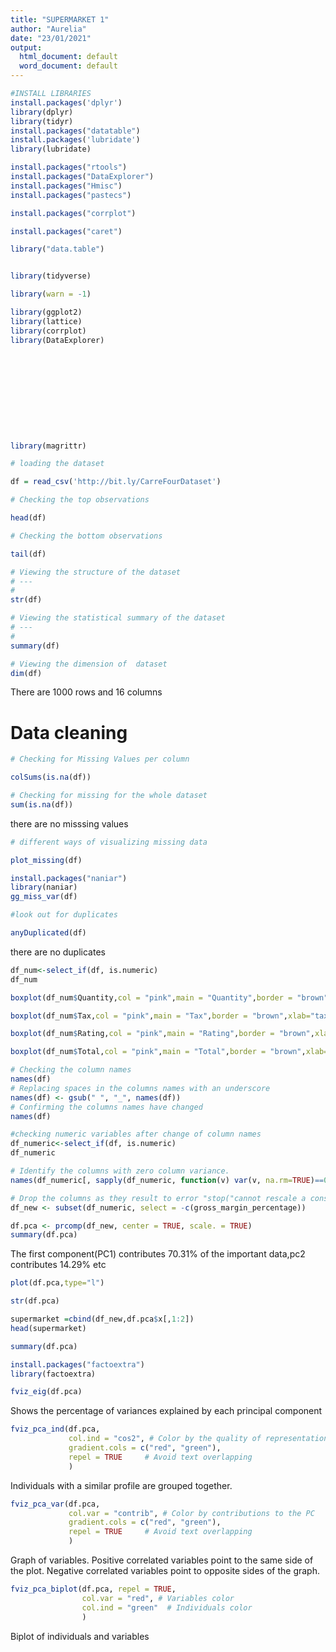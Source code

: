 ```yaml
---
title: "SUPERMARKET 1"
author: "Aurelia"
date: "23/01/2021"
output:
  html_document: default
  word_document: default
---
```


```r
#INSTALL LIBRARIES
install.packages('dplyr')
library(dplyr)
library(tidyr)
install.packages("datatable")
install.packages('lubridate')
library(lubridate)

install.packages("rtools")
install.packages("DataExplorer") 
install.packages("Hmisc") 
install.packages("pastecs")

install.packages("corrplot") 

install.packages("caret")
```


```r
library("data.table") 


library(tidyverse) 

library(warn = -1) 

library(ggplot2) 
library(lattice)
library(corrplot) 
library(DataExplorer) 











library(magrittr) 
```
```r
# loading the dataset

df = read_csv('http://bit.ly/CarreFourDataset')
```

```r
# Checking the top observations

head(df)
```

```r
# Checking the bottom observations

tail(df)
```

```r
# Viewing the structure of the dataset
# ---
#
str(df)
```
```r
# Viewing the statistical summary of the dataset
# ---
# 
summary(df)
```

```r
# Viewing the dimension of  dataset
dim(df)
```
There are 1000 rows and 16 columns

# Data cleaning

```r
# Checking for Missing Values per column

colSums(is.na(df))
```
```r
# Checking for missing for the whole dataset
sum(is.na(df))
```
there are no misssing values

```r
# different ways of visualizing missing data

plot_missing(df)
```
```r
install.packages("naniar")
library(naniar)
gg_miss_var(df)
```

```r
#look out for duplicates

anyDuplicated(df)
```
there are no duplicates
```r
df_num<-select_if(df, is.numeric)
df_num
```

```r
boxplot(df_num$Quantity,col = "pink",main = "Quantity",border = "brown",xlab="quanutity",horizontal = T)
```
```r
boxplot(df_num$Tax,col = "pink",main = "Tax",border = "brown",xlab="tax",horizontal = T)
```
```r
boxplot(df_num$Rating,col = "pink",main = "Rating",border = "brown",xlab="Rating",horizontal = T)
```
```r
boxplot(df_num$Total,col = "pink",main = "Total",border = "brown",xlab="Total",horizontal = T)
```
```r
# Checking the column names
names(df)
# Replacing spaces in the columns names with an underscore
names(df) <- gsub(" ", "_", names(df))
# Confirming the columns names have changed
names(df)
```


```r
#checking numeric variables after change of column names
df_numeric<-select_if(df, is.numeric)
df_numeric
```


```r
# Identify the columns with zero column variance.
names(df_numeric[, sapply(df_numeric, function(v) var(v, na.rm=TRUE)==0)])
```

```r
# Drop the columns as they result to error "stop("cannot rescale a constant/zero column to unit variance")" 
df_new <- subset(df_numeric, select = -c(gross_margin_percentage))
```



```r
df.pca <- prcomp(df_new, center = TRUE, scale. = TRUE)
summary(df.pca)
```

The first component(PC1) contributes 70.31% of the important data,pc2 contributes 14.29% etc

```r
plot(df.pca,type="l")
```

```r
str(df.pca)
```





```r
supermarket =cbind(df_new,df.pca$x[,1:2])
head(supermarket)
```



```r
summary(df.pca)
```
```r
install.packages("factoextra")
library(factoextra)
```
```r
fviz_eig(df.pca)
```


Shows the percentage of variances explained by each principal component


```r
fviz_pca_ind(df.pca,
             col.ind = "cos2", # Color by the quality of representation
             gradient.cols = c("red", "green"),
             repel = TRUE     # Avoid text overlapping
             )
```

Individuals with a similar profile are grouped together.


```r
fviz_pca_var(df.pca,
             col.var = "contrib", # Color by contributions to the PC
             gradient.cols = c("red", "green"),
             repel = TRUE     # Avoid text overlapping
             )
```
Graph of variables. Positive correlated variables point to the same side of the plot. Negative correlated variables point to opposite sides of the graph.



```r

fviz_pca_biplot(df.pca, repel = TRUE,
                col.var = "red", # Variables color
                col.ind = "green"  # Individuals color
                )
```


Biplot of individuals and variables













